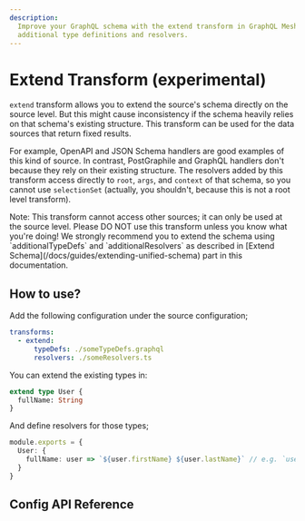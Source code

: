 ```yaml
---
description:
  Improve your GraphQL schema with the extend transform in GraphQL Mesh. Extend schema with
  additional type definitions and resolvers.
---
```



# Extend Transform (experimental)

`extend` transform allows you to extend the source's schema directly on the source level. But this
might cause inconsistency if the schema heavily relies on that schema's existing structure. This
transform can be used for the data sources that return fixed results.

For example, OpenAPI and JSON Schema handlers are good examples of this kind of source. In contrast,
PostGraphile and GraphQL handlers don't because they rely on their existing structure. The resolvers
added by this transform access directly to `root`, `args`, and `context` of that schema, so you
cannot use `selectionSet` (actually, you shouldn't, because this is not a root level transform).

<Callout>
  Note: This transform cannot access other sources; it can only be used at the source level.
</Callout>

<Callout type="warning" emoji="⚠️">
  Please DO NOT use this transform unless you know what you're doing! We strongly recommend you to
  extend the schema using `additionalTypeDefs` and `additionalResolvers` as described in [Extend
  Schema](/docs/guides/extending-unified-schema) part in this documentation.
</Callout>

## How to use?

Add the following configuration under the source configuration;

```yaml filename=".meshrc.yaml"
transforms:
  - extend:
      typeDefs: ./someTypeDefs.graphql
      resolvers: ./someResolvers.ts
```

You can extend the existing types in:

```graphql filename="someTypeDefs.graphql"
extend type User {
  fullName: String
}
```

And define resolvers for those types;

```ts filename="someResolvers.ts"
module.exports = {
  User: {
    fullName: user => `${user.firstName} ${user.lastName}` // e.g. `user` is the raw result returned by your data source
  }
}
```

## Config API Reference


<API />
